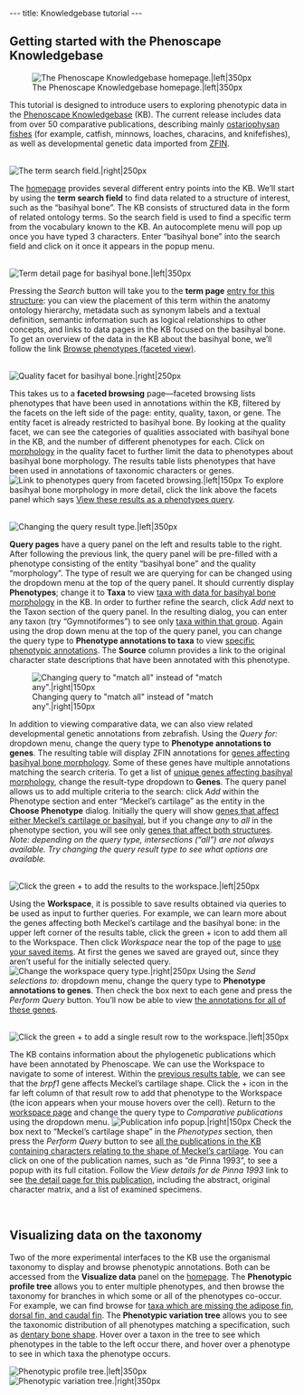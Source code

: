 ---
title: Knowledgebase tutorial
---

==Getting started with the Phenoscape Knowledgebase==

[[Image:KB_homepage.png|thumb|The Phenoscape Knowledgebase homepage.|left|350px]]

This tutorial is designed to introduce users to exploring phenotypic data in the [http://kb.phenoscape.org/ Phenoscape Knowledgebase] (KB). The current release includes data from over 50 comparative publications, describing mainly [http://en.wikipedia.org/wiki/Ostariophysi ostariophysan fishes] (for example, catfish, minnows, loaches, characins, and knifefishes), as well as developmental genetic data imported from [http://zfin.org/ ZFIN].

<br style="clear: both">

[[Image:KB_term_search_field.png|thumb|The term search field.|right|250px]]

The [http://kb.phenoscape.org/ homepage] provides several different entry points into the KB. We’ll start by using the '''term search field''' to find data related to a structure of interest, such as the “basihyal bone”. The KB consists of structured data in the form of related ontology terms. So the search field is used to find a specific term from the vocabulary known to the KB. An autocomplete menu will pop up once you have typed 3 characters. Enter “basihyal bone” into the search field and click on it once it appears in the popup menu.

<br style="clear: both">

[[Image:KB_term_info.png|thumb|Term detail page for basihyal bone.|left|350px]]

Pressing the ''Search'' button will take you to the '''term page''' [http://kb.phenoscape.org/term/entity/TAO:0000316 entry for this structure]: you can view the placement of this term within the anatomy ontology hierarchy, metadata such as synonym labels and a textual definition, semantic information such as logical relationships to other concepts, and links to data pages in the KB focused on the basihyal bone. To get an overview of the data in the KB about the basihyal bone, we’ll follow the link [http://kb.phenoscape.org/phenotypes/facets?facet_paths%5Bentity%5D=TAO%3A0000316 Browse phenotypes (faceted view)].

<br style="clear: both">

[[Image:KB_quality_facet.png|thumb|Quality facet for basihyal bone.|right|250px]]

This takes us to a '''faceted browsing''' page—faceted browsing lists phenotypes that have been used in annotations within the KB, filtered by the facets on the left side of the page: entity, quality, taxon, or gene. The entity facet is already restricted to basihyal bone. By looking at the quality facet, we can see the categories of qualities associated with basihyal bone in the KB, and the number of different phenotypes for each. Click on [http://kb.phenoscape.org/phenotypes/facets?facet_paths%5Bentity%5D=TAO%3A0000316&facet_paths%5Bquality%5D=PATO%3A0000051 morphology] in the quality facet to further limit the data to phenotypes about basihyal bone morphology. The results table lists phenotypes that have been used in annotations of taxonomic characters or genes. [[Image:KB_view_as_phenotypes_query.png|thumb|Link to phenotypes query from faceted browsing.|left|150px]] To explore basihyal bone morphology in more detail, click the link above the facets panel which says [http://kb.phenoscape.org/phenotypes?&&filter%5Bdesc%5D=false&filter%5Bindex%5D=0&filter%5Blimit%5D=20&filter%5Bphenotypes%5D%5B0%5D%5Bentity%5D=TAO%3A0000316&filter%5Bphenotypes%5D%5B0%5D%5Bincluding_parts%5D=false&filter%5Bphenotypes%5D%5B0%5D%5Bquality%5D=PATO%3A0000051&filter%5Bsortby%5D=entity View these results as a phenotypes query].

<br style="clear: both">

[[Image:KB_change_query_type.png|thumb|Changing the query result type.|left|350px]]

'''Query pages''' have a query panel on the left and results table to the right. After following the previous link, the query panel will be pre-filled with a phenotype consisting of the entity “basihyal bone” and the quality “morphology”. The type of result we are querying for can be changed using the dropdown menu at the top of the query panel. It should currently display '''Phenotypes'''; change it to '''Taxa''' to view [http://kb.phenoscape.org/taxa?filter%5Bphenotypes_match_type%5D=any&filter%5Bphenotypes%5D%5B0%5D%5Bentity%5D=TAO%3A0000316&filter%5Bphenotypes%5D%5B0%5D%5Bquality%5D=PATO%3A0000051&filter%5Bphenotypes%5D%5B0%5D%5Bincluding_parts%5D=true&filter%5Bpublications_match_type%5D=any taxa with data for basihyal bone morphology] in the KB. In order to further refine the search, click ''Add'' next to the Taxon section of the query panel. In the resulting dialog, you can enter any taxon (try “Gymnotiformes”) to see only [http://kb.phenoscape.org/taxa?filter%5Btaxa%5D%5B0%5D=TTO%3A1390&filter%5Bphenotypes_match_type%5D=any&filter%5Bphenotypes%5D%5B0%5D%5Bentity%5D=TAO%3A0000316&filter%5Bphenotypes%5D%5B0%5D%5Bquality%5D=PATO%3A0000051&filter%5Bphenotypes%5D%5B0%5D%5Bincluding_parts%5D=true&filter%5Bpublications_match_type%5D=any taxa within that group]. Again using the drop down menu at the top of the query panel, you can change the query type to '''Phenotype annotations to taxa''' to view [http://kb.phenoscape.org/taxon_annotations?filter%5Btaxa%5D%5B0%5D=TTO%3A1390&filter%5Bphenotypes_match_type%5D=any&filter%5Bphenotypes%5D%5B0%5D%5Bentity%5D=TAO%3A0000316&filter%5Bphenotypes%5D%5B0%5D%5Bquality%5D=PATO%3A0000051&filter%5Bphenotypes%5D%5B0%5D%5Bincluding_parts%5D=true&filter%5Bpublications_match_type%5D=any specific phenotypic annotations]. The '''Source''' column provides a link to the original character state descriptions that have been annotated with this phenotype.

[[Image:KB_any_all.png|thumb|Changing query to "match all" instead of "match any".|right|150px]]

In addition to viewing comparative data, we can also view related developmental genetic annotations from zebrafish. Using the ''Query for:'' dropdown menu, change the query type to '''Phenotype annotations to genes'''. The resulting table will display ZFIN annotations for [http://kb.phenoscape.org/gene_annotations?filter%5Btaxa%5D%5B0%5D=TTO%3A1390&filter%5Bphenotypes%5D%5B0%5D%5Bentity%5D=TAO%3A0000316&filter%5Bphenotypes%5D%5B0%5D%5Bquality%5D=PATO%3A0000051&filter%5Bphenotypes%5D%5B0%5D%5Bincluding_parts%5D=true genes affecting basihyal bone morphology]. Some of these genes have multiple annotations matching the search criteria. To get a list of [http://kb.phenoscape.org/gene_annotations?filter%5Btaxa%5D%5B0%5D=TTO%3A1390&filter%5Bphenotypes%5D%5B0%5D%5Bentity%5D=TAO%3A0000316&filter%5Bphenotypes%5D%5B0%5D%5Bquality%5D=PATO%3A0000051&filter%5Bphenotypes%5D%5B0%5D%5Bincluding_parts%5D=true unique genes affecting basihyal morphology], change the result-type dropdown to '''Genes'''. The query panel allows us to add multiple criteria to the search: click ''Add'' within the Phenotype section and enter “Meckel’s cartilage” as the entity in the '''Choose Phenotype''' dialog. Initially the query will show [http://kb.phenoscape.org/genes?filter%5Bphenotypes_match_type%5D=any&filter%5Bphenotypes%5D%5B0%5D%5Bentity%5D=TAO%3A0000316&filter%5Bphenotypes%5D%5B0%5D%5Bquality%5D=PATO%3A0000051&filter%5Bphenotypes%5D%5B0%5D%5Bincluding_parts%5D=true&filter%5Bphenotypes%5D%5B1%5D%5Bentity%5D=TAO%3A0001205 genes that affect either Meckel’s cartilage or basihyal], but if you change ''any'' to ''all'' in the phenotype section, you will see only [http://kb.phenoscape.org/genes?filter%5Bphenotypes_match_type%5D=all&filter%5Bphenotypes%5D%5B0%5D%5Bentity%5D=TAO%3A0001205&filter%5Bphenotypes%5D%5B1%5D%5Bentity%5D=TAO%3A0000316&filter%5Bphenotypes%5D%5B1%5D%5Bquality%5D=PATO%3A0000051&filter%5Bphenotypes%5D%5B1%5D%5Bincluding_parts%5D=true genes that affect both structures]. ''Note: depending on the query type, intersections (“all”) are not always available. Try changing the query result type to see what options are available.''

<br style="clear: both">

[[Image:KB_add_all_workspace.png|thumb|Click the green + to add the results to the workspace.|left|250px]]

Using the '''Workspace''', it is possible to save results obtained via queries to be used as input to further queries. For example, we can learn more about the genes affecting both Meckel’s cartilage and the basihyal bone: in the upper left corner of the results table, click the green + icon to add them all to the Workspace. Then click ''Workspace'' near the top of the page to [http://kb.phenoscape.org/workspace use your saved items]. At first the genes we saved are grayed out, since they aren’t useful for the initially selected query. [[Image:KB_change_workspace_query.png|thumb|Change the workspace query type.|right|250px]] Using the ''Send selections to:'' dropdown menu, change the query type to '''Phenotype annotations to genes'''. Then check the box next to each gene and press the ''Perform Query'' button. You’ll now be able to view [http://kb.phenoscape.org/gene_annotations?filter%5Bgenes%5D%5B7%5D=ZFIN%3AZDB-GENE-040426-731&filter%5Bgenes%5D%5B8%5D=ZFIN%3AZDB-GENE-021022-3&filter%5Bgenes%5D%5B9%5D=ZFIN%3AZDB-GENE-020919-3 the annotations for all of these genes].

<br style="clear: both">

[[Image:KB_add_one_workspace.png|thumb|Click the green + to add a single result row to the workspace.|left|350px]]

The KB contains information about the phylogenetic publications which have been annotated by Phenoscape. We can use the Workspace to navigate to some of interest. Within the [http://kb.phenoscape.org/gene_annotations?filter%5Bgenes%5D%5B7%5D=ZFIN%3AZDB-GENE-040426-731&filter%5Bgenes%5D%5B8%5D=ZFIN%3AZDB-GENE-021022-3&filter%5Bgenes%5D%5B9%5D=ZFIN%3AZDB-GENE-020919-3 previous results table], we can see that the ''brpf1'' gene affects Meckel’s cartilage shape. Click the + icon in the far left column of that result row to add that phenotype to the Workspace (the icon appears when your mouse hovers over the cell). Return to the [http://kb.phenoscape.org/workspace workspace page] and change the query type to ''Comparative publications'' using the dropdown menu. [[Image:KB_pub_popup.png|thumb|Publication info popup.|right|150px]] Check the box next to “Meckel’s cartilage shape” in the ''Phenotypes'' section, then press the ''Perform Query'' button to see [http://kb.phenoscape.org/publications?filter%5Bphenotypes%5D%5B8%5D%5Bquality%5D=PATO%3A0000052&filter%5Bphenotypes%5D%5B8%5D%5Bentity%5D=TAO%3A0001205&filter%5Btaxa_match_type%5D=any&filter%5Bphenotypes_match_type%5D=any all the publications in the KB containing characters relating to the shape of Meckel’s cartilage]. You can click on one of the publication names, such as “de Pinna 1993”, to see a popup with its full citation. Follow the ''View details for de Pinna 1993'' link to see [http://kb.phenoscape.org/term/publication/PSPUB:0000022 the detail page for this publication], including the abstract, original character matrix, and a list of examined specimens.

<br style="clear: both">

==Visualizing data on the taxonomy==

Two of the more experimental interfaces to the KB use the organismal taxonomy to display and browse phenotypic annotations. Both can be accessed from the '''Visualize data''' panel on the [http://kb.phenoscape.org/ homepage]. The '''Phenotypic profile tree''' allows you to enter multiple phenotypes, and then browse the taxonomy for branches in which some or all of the phenotypes co-occur. For example, we can find browse for [http://kb.phenoscape.org/phenotypes/profile_tree?filter%5Bphenotypes%5D%5B1%5D%5Bentity%5D=TAO%3A0000251&filter%5Bphenotypes%5D%5B1%5D%5Bquality%5D=PATO%3A0000462&filter%5Bphenotypes%5D%5B2%5D%5Bentity%5D=TAO%3A0001173&filter%5Bphenotypes%5D%5B2%5D%5Bquality%5D=PATO%3A0000462&filter%5Bphenotypes%5D%5B3%5D%5Bentity%5D=TAO%3A0001058&filter%5Bphenotypes%5D%5B3%5D%5Bquality%5D=PATO%3A0000462 taxa which are missing the adipose fin, dorsal fin, and caudal fin]. The '''Phenotypic variation tree''' allows you to see the taxonomic distribution of all phenotypes matching a specification, such as [http://kb.phenoscape.org/phenotypes/variation_tree/TAO:0000191?filter%5Bphenotypes%5D%5B0%5D%5Bquality%5D=PATO%3A0000052&filter%5Bphenotypes%5D%5B0%5D%5Bentity%5D=TAO%3A0000191&filter%5Btaxa%5D%5B0%5D= dentary bone shape]. Hover over a taxon in the tree to see which phenotypes in the table to the left occur there, and hover over a phenotype to see in which taxa the phenotype occurs.

[[Image:KB_profile_tree.png|thumb|Phenotypic profile tree.|left|350px]] [[Image:KB_variation_tree.png|thumb|Phenotypic variation tree.|right|350px]]